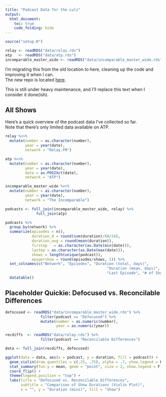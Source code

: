 ```yaml
---
title: "Podcast Data for the Lulz"
output:
  html_document:
    toc: true
    code_folding: hide
---
```


```r
source("setup.R")

relay <- readRDS("data/relay.rds")
atp   <- readRDS("data/atp.rds")
incomparable_master_wide <- readRDS("data/incomparable_master_wide.rds")
```

I'm migrating this from the old location to here, cleaning up the code and improving it when I can.  
The new repo is located [here](https://github.com/jemus42/podcaststats).  

This is still under heavy maintenance, and I'll replace this text when I consider it done(ish).

## All Shows

Here's a quick overview of the podcast data I've collected so far.  
Note that there's only limited data available on ATP.

```r
relay %<>%
  mutate(number = as.character(number),
         year = year(date),
         network = "Relay.FM")

atp %<>%
  mutate(number = as.character(number),
         year = year(date),
         date = as.POSIXct(date),
         network = "ATP")

incomparable_master_wide %<>%
  mutate(number = as.character(number),
         year = year(date),
         network = "The Incomparable")

podcasts <- full_join(incomparable_master_wide, relay) %>%
              full_join(atp)

podcasts %>%
  group_by(network) %>%
  summarize(episodes = n(),
            duration_d = round(sum(duration)/60/24),
            duration_avg = round(mean(duration)),
            firstep   = as.character(as.Date(min(date))),
            lastep = as.character(as.Date(max(date))),
            shows = length(unique(podcast)),
            epspershow = round(episodes/shows, 1)) %>%
  set_colnames(c("Network", "Episodes", "Duration (total, days)",
                                              "Duration (mean, days)", "First Episode",
                                              "Last Episode", "# of Shows", "Episodes per Show")) %>%
  datatable()


```

## Placeholder Quickie: Defocused vs. Reconcilable Differences

```r
defocused <- readRDS("data/incomparable_master_wide.rds") %>% 
                filter(podcast == "Defocused") %>%
                mutate(number = as.numeric(number),
                       year = as.numeric(year))

recdiffs  <- readRDS("data/relay.rds") %>% 
                filter(podcast == "Reconcilable Differences")

data <- full_join(recdiffs, defocused)

ggplot(data = data, aes(x = podcast, y = duration, fill = podcast)) +
  geom_violin(draw_quantiles = c(.25, .75), alpha = .7, show.legend = F) +
  stat_summary(fun.y = mean, geom = "point", size = 2, show.legend = F) +
  coord_flip() +
  theme(legend.position = "top") +
  labs(title = "Defocused vs. Reconcilable Differences",
       subtitle = "Comparison of Show Durations (Violin Plot)", 
       x = "", y = "Duration (mins)", fill = "Show")
```
